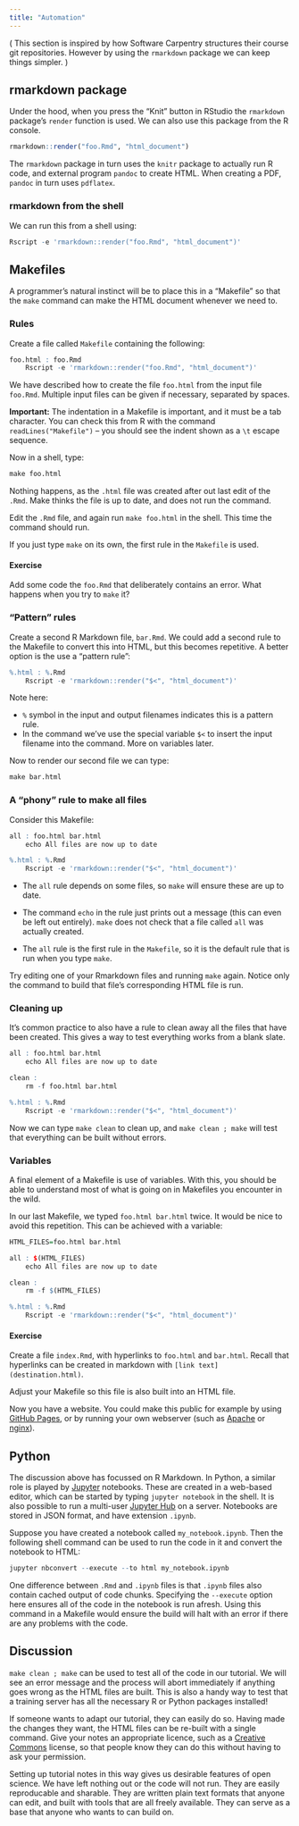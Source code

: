 ```yaml
---
title: "Automation"
---
```


( This section is inspired by how Software Carpentry structures their course git repositories. However by using the `rmarkdown` package we can keep things simpler. )

## rmarkdown package

Under the hood, when you press the "Knit" button in RStudio the `rmarkdown` package's `render` function is used. We can also use this package from the R console.

```r
rmarkdown::render("foo.Rmd", "html_document")
```

The `rmarkdown` package in turn uses the `knitr` package to actually run R code, and external program `pandoc` to create HTML. When creating a PDF, `pandoc` in turn uses `pdflatex`.


### rmarkdown from the shell

We can run this from a shell using:

```r
Rscript -e 'rmarkdown::render("foo.Rmd", "html_document")'
```


## Makefiles

A programmer's natural instinct will be to place this in a "Makefile" so that the `make` command can make the HTML document whenever we need to.

### Rules

Create a file called `Makefile` containing the following:

```r
foo.html : foo.Rmd
    Rscript -e 'rmarkdown::render("foo.Rmd", "html_document")'
```

We have described how to create the file `foo.html` from the input file `foo.Rmd`. Multiple input files can be given if necessary, separated by spaces.

**Important:** The indentation in a Makefile is important, and it must be a tab character. You can check this from R with the command `readLines("Makefile")` -- you should see the indent shown as a `\t` escape sequence. 

Now in a shell, type:

```r
make foo.html
```

Nothing happens, as the `.html` file was created after out last edit of the `.Rmd`. Make thinks the file is up to date, and does not run the command.

Edit the `.Rmd` file, and again run `make foo.html` in the shell. This time the command should run.

If you just type `make` on its own, the first rule in the `Makefile` is used.


#### Exercise {.challenge}

Add some code the `foo.Rmd` that deliberately contains an error. What happens when you try to `make` it?


### "Pattern" rules

Create a second R Markdown file, `bar.Rmd`. We could add a second rule to the Makefile to convert this into HTML, but this becomes repetitive. A better option is the use a "pattern rule":

```r
%.html : %.Rmd
    Rscript -e 'rmarkdown::render("$<", "html_document")'
```

Note here:

* `%` symbol in the input and output filenames indicates this is a pattern rule.
* In the command we've use the special variable `$<` to insert the input filename into the command. More on variables later.

Now to render our second file we can type:

```r
make bar.html
```

### A "phony" rule to make all files

Consider this Makefile:

```r
all : foo.html bar.html
    echo All files are now up to date

%.html : %.Rmd
    Rscript -e 'rmarkdown::render("$<", "html_document")'
```

* The `all` rule depends on some files, so `make` will ensure these are up to date. 

* The command `echo` in the rule just prints out a message (this can even be left out entirely). `make` does not check that a file called `all` was actually created.

* The `all` rule is the first rule in the `Makefile`, so it is the default rule that is run when you type `make`.

Try editing one of your Rmarkdown files and running `make` again. Notice only the command to build that file's corresponding HTML file is run.


### Cleaning up

It's common practice to also have a rule to clean away all the files that have been created. This gives a way to test everything works from a blank slate.

```r
all : foo.html bar.html
    echo All files are now up to date

clean : 
    rm -f foo.html bar.html 

%.html : %.Rmd
    Rscript -e 'rmarkdown::render("$<", "html_document")'
```

Now we can type `make clean` to clean up, and `make clean ; make` will test that everything can be built without errors.


### Variables

A final element of a Makefile is use of variables. With this, you should be able to understand most of what is going on in Makefiles you encounter in the wild. 

In our last Makefile, we typed `foo.html bar.html` twice. It would be nice to avoid this repetition. This can be achieved with a variable:

```r
HTML_FILES=foo.html bar.html

all : $(HTML_FILES)
    echo All files are now up to date

clean : 
    rm -f $(HTML_FILES) 

%.html : %.Rmd
    Rscript -e 'rmarkdown::render("$<", "html_document")'
```


#### Exercise {.challenge}

Create a file `index.Rmd`, with hyperlinks to `foo.html` and `bar.html`. Recall that hyperlinks can be created in markdown with `[link text](destination.html)`.

Adjust your Makefile so this file is also built into an HTML file.

Now you have a website. You could make this public for example by using [GitHub Pages](https://pages.github.com/), or by running your own webserver (such as [Apache](https://httpd.apache.org/) or [nginx](https://nginx.org/en/)).


## Python

The discussion above has focussed on R Markdown. In Python, a similar role is played by [Jupyter](http://jupyter.org/) notebooks. These are created in a web-based editor, which can be started by typing `jupyter notebook` in the shell. It is also possible to run a multi-user [Jupyter Hub](https://jupyterhub.readthedocs.io/en/latest/) on a server. Notebooks are stored in JSON format, and have extension `.ipynb`.

Suppose you have created a notebook called `my_notebook.ipynb`. Then the following shell command can be used to run the code in it and convert the notebook to HTML:

```r
jupyter nbconvert --execute --to html my_notebook.ipynb
```

One difference between `.Rmd` and `.ipynb` files is that `.ipynb` files also contain cached output of code chunks. Specifying the `--execute` option here ensures all of the code in the notebook is run afresh. Using this command in a Makefile would ensure the build will halt with an error if there are any problems with the code.



## Discussion

`make clean ; make` can be used to test all of the code in our tutorial. We will see an error message and the process will abort immediately if anything goes wrong as the HTML files are built. This is also a handy way to test that a training server has all the necessary R or Python packages installed!

If someone wants to adapt our tutorial, they can easily do so. Having made the changes they want, the HTML files can be re-built with a single command. Give your notes an appropriate licence, such as a [Creative Commons](https://creativecommons.org/) license, so that people know they can do this without having to ask your permission.

Setting up tutorial notes in this way gives us desirable features of open science. We have left nothing out or the code will not run. They are easily reproducable and sharable. They are written plain text formats that anyone can edit, and built with tools that are all freely available. They can serve as a base that anyone who wants to can build on.



